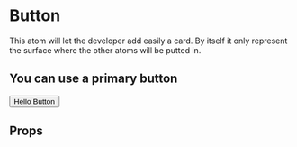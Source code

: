 
<Meta
  title='Button'
  component={Button}
/>

# Button

This atom will let the developer add easily a card. By itself it only represent the surface where the other atoms will be putted in.

## You can use a primary button

<Preview>
  <Story name='withText' height='100px'>
    <Button>Hello Button</Button>
  </Story>
</Preview>

## Props

<Props of={Button} />